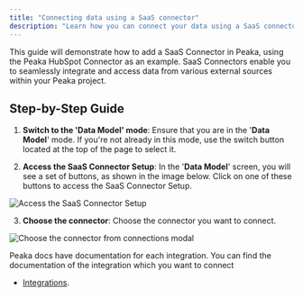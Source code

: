 ```yaml
---
title: "Connecting data using a SaaS connector"
description: "Learn how you can connect your data using a SaaS connector"
---
```


This guide will demonstrate how to add a SaaS Connector in Peaka, using the Peaka HubSpot Connector as an example. SaaS Connectors enable you to seamlessly integrate and access data from various external sources within your Peaka project.

## Step-by-Step Guide

1. **Switch to the 'Data Model' mode**: Ensure that you are in the '**Data Model**' mode. If you're not already in this mode, use the switch button located at the top of the page to select it.

2. **Access the SaaS Connector Setup**: In the '**Data Model**' screen, you will see a set of buttons, as shown in the image below. Click on one of these buttons to access the SaaS Connector Setup.

<img
  src="https://cdn.peaka.com/connecting-your-data/open-connectors-modal.png"
  alt="Access the SaaS Connector Setup"
/>

3. **Choose the connector**: Choose the connector you want to connect.

<img
  src="https://cdn.peaka.com/connecting-your-data/add-connection-1.png"
  alt="Choose the connector from connections modal"
/>

Peaka docs have documentation for each integration. You can find the documentation of the integration which you want to connect

- [Integrations](https://docs.peaka.com/integrations).
